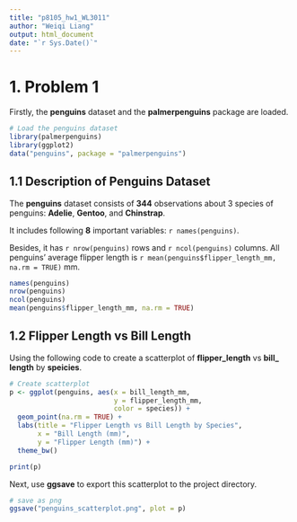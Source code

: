 ```yaml
---
title: "p8105_hw1_WL3011"
author: "Weiqi Liang"
output: html_document
date: "`r Sys.Date()`"
---
```


# 1. Problem 1

Firstly, the **penguins** dataset and the **palmerpenguins** package are loaded.

```r
# Load the penguins dataset
library(palmerpenguins)
library(ggplot2)
data("penguins", package = "palmerpenguins")
```

## 1.1 Description of Penguins Dataset

The **penguins** dataset consists of **344** observations about 3 species of penguins: **Adelie**, **Gentoo**, and **Chinstrap**. 

It includes following **8** important variables: `r names(penguins)`.

Besides, it has `r nrow(penguins)` rows and `r ncol(penguins)` columns. All penguins' average flipper length is `r mean(penguins$flipper_length_mm, na.rm = TRUE)` mm.

```r
names(penguins)
nrow(penguins)
ncol(penguins)
mean(penguins$flipper_length_mm, na.rm = TRUE)
```

## 1.2 Flipper Length vs Bill Length

Using the following code to create a scatterplot of **flipper_length** vs **bill_ length** by **speicies**.

```r
# Create scatterplot
p <- ggplot(penguins, aes(x = bill_length_mm, 
                          y = flipper_length_mm,
                          color = species)) +
  geom_point(na.rm = TRUE) +
  labs(title = "Flipper Length vs Bill Length by Species",
       x = "Bill Length (mm)",
       y = "Flipper Length (mm)") +
  theme_bw()

print(p)
```

Next, use **ggsave** to export this scatterplot to the project directory.

```r
# save as png
ggsave("penguins_scatterplot.png", plot = p)

```





